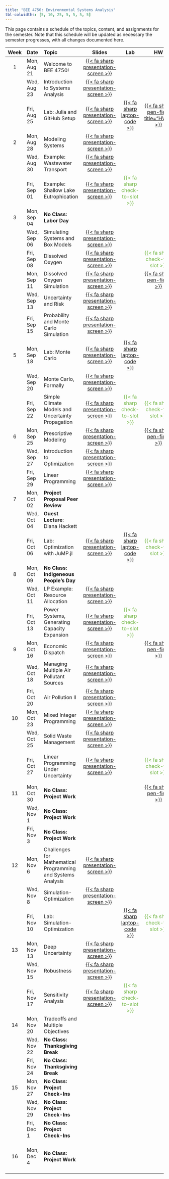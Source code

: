 ```yaml
---
title: "BEE 4750: Environmental Systems Analysis"
tbl-colwidths: [5, 10, 25, 5, 5, 5, 5]
---
```


This page contains a schedule of the topics, content, and assignments for the semester.
Note that this schedule will be updated as necessary the semester progresses, with all changes documented here.

::: column-screen-inset-right
| Week | Date        | Topic | Slides | Lab | HW | Project |
:-----:|:------------|:------|:------:|:--:|:---:|:--:|:-------:|
| 1    | Mon, Aug 21 | Welcome to BEE 4750! | [{{< fa sharp presentation-screen >}}](slides/lecture01-1.qmd){target="_blank"}  | | | |
|      | Wed, Aug 23 | Introduction to Systems Analysis | [{{< fa sharp presentation-screen >}}](slides/lecture01-2.qmd){target="_blank"}   | | | | 
|      | Fri, Aug 25 | Lab: Julia and GitHub Setup | [{{< fa sharp presentation-screen >}}](slides/lecture01-3.qmd){target="_blank"} | [{{< fa sharp laptop-code >}}](labs/lab01/lab01.qmd) |  [{{< fa sharp pen-field title="HW1" >}}](hw/hw01/hw01.qmd) | | 
| 2    | Mon, Aug 28 | Modeling Systems | [{{< fa sharp presentation-screen >}}](slides/lecture02-1.qmd){target="_blank"} | | | |
|      | Wed, Aug 30 | Example: Wastewater Transport | [{{< fa sharp presentation-screen >}}](slides/lecture02-2.qmd){target="_blank"} | | | | 
|      | Fri, Sep 01 | Example: Shallow Lake Eutrophication | [{{< fa sharp presentation-screen >}}](slides/lecture02-3.qmd){target="_blank"} | [{{< fa sharp check-to-slot >}}]{style="color:#6EB43F"} | | |
| 3    | Mon, Sep 04 | **No Class: Labor Day** | | | |
|       | Wed, Sep 06 | Simulating Systems and Box Models | [{{< fa sharp presentation-screen >}}](slides/lecture03-2.qmd){target="_blank"} | | | |
|     | Fri, Sep 08 | Dissolved Oxygen | [{{< fa sharp presentation-screen >}}](slides/lecture03-3.qmd){target="_blank"} | | [{{< fa sharp check-to-slot >}}]{style="color:#6EB43F"} | | 
|     | Mon, Sep 11 | Dissolved Oxygen Simulation |  [{{< fa sharp presentation-screen >}}](slides/lecture04-1.qmd){target="_blank"} | |  [{{< fa sharp pen-field >}}](hw/hw02/hw02.qmd) | |
|    | Wed, Sep 13 | Uncertainty and Risk |  [{{< fa sharp presentation-screen >}}](slides/lecture04-2.qmd){target="_blank"} | | | |
|   | Fri, Sep 15 | Probability and Monte Carlo Simulation | [{{< fa sharp presentation-screen >}}](slides/lecture04-3.qmd){target="_blank"} | | | |
|  5  | Mon, Sep 18 | Lab: Monte Carlo | [{{< fa sharp presentation-screen >}}](slides/lecture05-1.qmd) | [{{< fa sharp laptop-code >}}](labs/lab02/lab02.qmd) | | |
|       | Wed, Sep 20 | Monte Carlo, Formally | [{{< fa sharp presentation-screen >}}](slides/lecture05-2.qmd){target="_blank"} | | | |
|    | Fri, Sep 22 | Simple Climate Models and Uncertainty Propagation| [{{< fa sharp presentation-screen >}}](slides/lecture05-3.qmd){target="_blank"} | [{{< fa sharp check-to-slot >}}]{style="color:#6EB43F"} |  [{{< fa sharp check-to-slot >}}]{style="color:#6EB43F"} | |
|  6  | Mon, Sep 25 | Prescriptive Modeling | [{{< fa sharp presentation-screen >}}](slides/lecture06-1.qmd){target="_blank"}  | | [{{< fa sharp pen-field >}}](hw/hw03/hw03.qmd) | |
|   | Wed, Sep 27 | Introduction to Optimization | [{{< fa sharp presentation-screen >}}](slides/lecture06-2.qmd){target="_blank"} | |   | |
|      | Fri, Sep 29 | Linear Programming | [{{< fa sharp presentation-screen >}}](slides/lecture06-3.qmd){target="_blank"} |  | | |
|  7   | Mon, Oct 02 | **Project Proposal Peer Review** | | | |
|      | Wed, Oct 04 | **Guest Lecture**: Diana Hackett | | | | |
|      | Fri, Oct 06 | Lab: Optimization with JuMP.jl | [{{< fa sharp presentation-screen >}}](slides/lecture07-3.qmd){target="_blank"}  | [{{< fa sharp laptop-code >}}](labs/lab03/lab03.qmd) | [{{< fa sharp check-to-slot >}}]{style="color:#6EB43F"} |  |
|  8  | Mon, Oct 09 | **No Class: Indigeneous People's Day** | | | | |
|     | Wed, Oct 11 | LP Example: Resource Allocation | [{{< fa sharp presentation-screen >}}](slides/lecture08-2.qmd){target="_blank"}
|     | Fri, Oct 13 | Power Systems, Generating Capacity Expansion | [{{< fa sharp presentation-screen >}}](slides/lecture08-3.qmd){target="_blank"} | [{{< fa sharp check-to-slot >}}]{style="color:#6EB43F"} | | |
|  9  | Mon, Oct 16 | Economic Dispatch | [{{< fa sharp presentation-screen >}}](slides/lecture09-1.qmd){target="_blank"} | | [{{< fa sharp pen-field >}}](hw/hw04/hw04.qmd) | |
|    | Wed, Oct 18 | Managing Multiple Air Pollutant Sources | [{{< fa sharp presentation-screen >}}](slides/lecture09-2.qmd){target="_blank"} | |  | |
|    | Fri, Oct 20 | Air Pollution II | [{{< fa sharp presentation-screen >}}](slides/lecture09-3.qmd){target="_blank"} | |  | |
|  10 | Mon, Oct 23 | Mixed Integer Programming | [{{< fa sharp presentation-screen >}}](slides/lecture10-1.qmd){target="_blank"} |  | | |
|     | Wed, Oct 25 | Solid Waste Management | [{{< fa sharp presentation-screen >}}](slides/lecture10-2.qmd){target="_blank"} | |  | |
|     | Fri, Oct 27 |  Linear Programming Under Uncertainty | [{{< fa sharp presentation-screen >}}](slides/lecture10-3.qmd){target="_blank"} | | [{{< fa sharp check-to-slot >}}]{style="color:#6EB43F"} | [{{< fa sharp check-to-slot >}}]{style="color:#6EB43F"} |
|  11   | Mon, Oct 30 | **No Class: Project Work** | |  | [{{< fa sharp pen-field >}}](hw/hw05/hw05.qmd) | |
|    | Wed, Nov 1 | **No Class: Project Work** | | | | |
|   | Fri, Nov 3 | **No Class: Project Work** | | | |
|  12 | Mon, Nov 6 | Challenges for Mathematical Programming and Systems Analysis | [{{< fa sharp presentation-screen >}}](slides/lecture12-1.qmd){target="_blank"} | | | |
|     | Wed, Nov 8 | Simulation-Optimization | [{{< fa sharp presentation-screen >}}](slides/lecture12-2.qmd){target="_blank"} | | | |
|    | Fri, Nov 10 | Lab: Simulation-Optimization | | [{{< fa sharp laptop-code >}}](labs/lab04/lab04.qmd) | [{{< fa sharp check-to-slot >}}]{style="color:#6EB43F"} | [{{< fa sharp check-to-slot >}}]{style="color:#6EB43F"} |
| 13   | Mon, Nov 13 | Deep Uncertainty | [{{< fa sharp presentation-screen >}}](slides/lecture13-1.qmd){target="_blank"} | | | |
|    | Wed, Nov 15 | Robustness | [{{< fa sharp presentation-screen >}}](slides/lecture13-2.qmd){target="_blank"} | | | |
|    | Fri, Nov 17 |  Sensitivity Analysis | [{{< fa sharp presentation-screen >}}](slides/lecture13-3.qmd){target="_blank"} | [{{< fa sharp check-to-slot >}}]{style="color:#6EB43F"} | | |
|  14 | Mon, Nov 20 | Tradeoffs and Multiple Objectives | | | | |
|     | Wed, Nov 22 | **No Class: Thanksgiving Break** | | | | |
|     | Fri, Nov 24 | **No Class: Thanksgiving Break** | | | | |
| 15 | Mon, Nov 27 | **No Class: Project Check-Ins** | | | | |
|    | Wed, Nov 29 | **No Class: Project Check-Ins** | | | | |
|   |  Fri, Dec 1 | **No Class: Project Check-Ins** | | |  | |
|  16 | Mon, Dec 4 | **No Class: Project Work** | | | | [{{< fa sharp check-to-slot >}}]{style="color:#6EB43F"} |
:::
